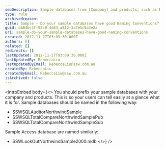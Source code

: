```yaml
---
seoDescription: Sample databases from [Company] and products, such as Northwind, should have good naming conventions to help users easily identify their purpose.
type: rule
archivedreason:
title: Sample - Do your sample databases have good Naming Conventions?
guid: b684bc3f-98c9-4d83-a812-3a7e5c9a5e2a
uri: sample-do-your-sample-databases-have-good-naming-conventions
created: 2012-11-27T03:09:30.000Z
authors: []
related: []
redirects: []
lastUpdated: 2012-11-27T03:09:30.000Z
lastUpdatedBy: RebeccaLiu
lastUpdatedByEmail: RebeccaLiu@ssw.com.au
createdBy: RebeccaLiu
createdByEmail: RebeccaLiu@ssw.com.au
isArchived: false
---
```


<introEmbed
  body={<>
You should prefix your sample databases with your company and products. This is so your users can tell easily at a glance what it is for. Sample databases should be named in the following way:

- SSWSQLAuditorNorthwindSample
- SSWSQLTotalCompareNorthwindSamplePub
- SSWSQLTotalCompareNorthwindSampleSub

Sample Access database are named similarly:

- SSWLookOutNorthwindSample2000.mdb
  </>}
/>
